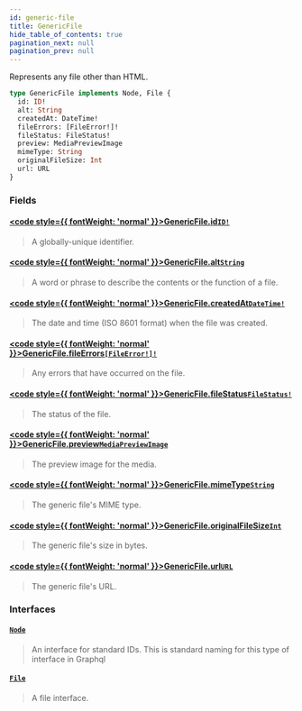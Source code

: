 ```yaml
---
id: generic-file
title: GenericFile
hide_table_of_contents: true
pagination_next: null
pagination_prev: null
---
```








Represents any file other than HTML.

```graphql
type GenericFile implements Node, File {
  id: ID!
  alt: String
  createdAt: DateTime!
  fileErrors: [FileError!]!
  fileStatus: FileStatus!
  preview: MediaPreviewImage
  mimeType: String
  originalFileSize: Int
  url: URL
}
```


### Fields

#### [<code style={{ fontWeight: 'normal' }}>GenericFile.<b>id</b></code>](#)<Bullet />[`ID!`](/scalars/id) <Badge class="secondary" text="non-null"/> <Badge class="secondary" text="scalar"/>
> A globally-unique identifier.
> 

#### [<code style={{ fontWeight: 'normal' }}>GenericFile.<b>alt</b></code>](#)<Bullet />[`String`](/scalars/string) <Badge class="secondary" text="scalar"/>
> A word or phrase to describe the contents or the function of a file.
> 

#### [<code style={{ fontWeight: 'normal' }}>GenericFile.<b>createdAt</b></code>](#)<Bullet />[`DateTime!`](/scalars/date-time) <Badge class="secondary" text="non-null"/> <Badge class="secondary" text="scalar"/>
> The date and time (ISO 8601 format) when the file was created.
> 

#### [<code style={{ fontWeight: 'normal' }}>GenericFile.<b>fileErrors</b></code>](#)<Bullet />[`[FileError!]!`](/objects/file-error) <Badge class="secondary" text="non-null"/> <Badge class="secondary" text="object"/>
> Any errors that have occurred on the file.
> 

#### [<code style={{ fontWeight: 'normal' }}>GenericFile.<b>fileStatus</b></code>](#)<Bullet />[`FileStatus!`](/enums/file-status) <Badge class="secondary" text="non-null"/> <Badge class="secondary" text="enum"/>
> The status of the file.
> 

#### [<code style={{ fontWeight: 'normal' }}>GenericFile.<b>preview</b></code>](#)<Bullet />[`MediaPreviewImage`](/objects/media-preview-image) <Badge class="secondary" text="object"/>
> The preview image for the media.
> 

#### [<code style={{ fontWeight: 'normal' }}>GenericFile.<b>mimeType</b></code>](#)<Bullet />[`String`](/scalars/string) <Badge class="secondary" text="scalar"/>
> The generic file's MIME type.
> 

#### [<code style={{ fontWeight: 'normal' }}>GenericFile.<b>originalFileSize</b></code>](#)<Bullet />[`Int`](/scalars/int) <Badge class="secondary" text="scalar"/>
> The generic file's size in bytes.
> 

#### [<code style={{ fontWeight: 'normal' }}>GenericFile.<b>url</b></code>](#)<Bullet />[`URL`](/scalars/url) <Badge class="secondary" text="scalar"/>
> The generic file's URL.
> 

### Interfaces

#### [`Node`](/interfaces/node) <Badge class="secondary" text="interface"/>
> An interface for standard IDs. This is standard naming for this type of interface in Graphql
> 

#### [`File`](/interfaces/file) <Badge class="secondary" text="interface"/>
> A file interface.
> 





